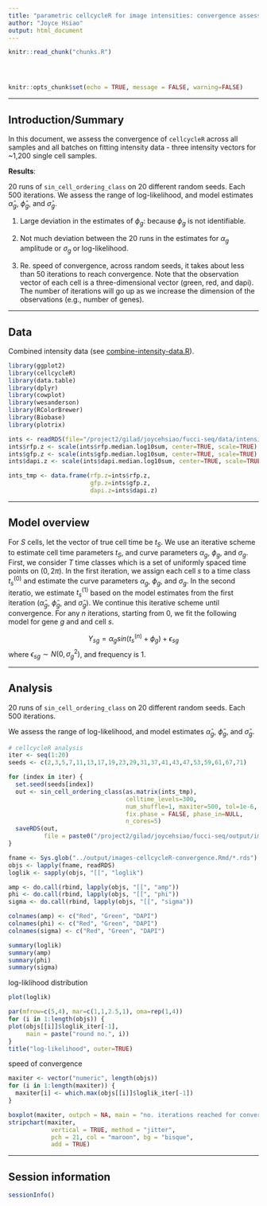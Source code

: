 ```yaml
---
title: "parametric cellcycleR for image intensities: convergence assessment"
author: "Joyce Hsiao"
output: html_document
---
```


<!-- The file analysis/chunks.R contains chunks that define default settings
shared across the workflowr files. -->
```r
knitr::read_chunk("chunks.R")
```

<!-- Update knitr chunk options -->
```r
```

<!-- Insert the date the file was last updated -->
```r
```

<!-- Insert the code version (Git commit SHA1) if Git repository exists and R
 package git2r is installed -->
```r
```

```r
knitr::opts_chunk$set(echo = TRUE, message = FALSE, warning=FALSE)
```


---

## Introduction/Summary

In this document, we assess the convergence of `cellcycleR` across all samples and all batches on fitting intensity data - three intensity vectors for ~1,200 single cell samples. 


**Results**:

20 runs of `sin_cell_ordering_class` on 20 different random seeds. Each 500 iterations. We assess the range of log-likelihood, and model estimates $\hat{\alpha}_g$, $\hat{\phi}_g$, and $\hat{\sigma}_g$.


1. Large deviation in the estimates of $\phi_g$: because $\phi_g$ is not identifiable.

2. Not much deviation between the 20 runs in the estimates for $\alpha_g$ amplitude or $\sigma_g$ or log-likelihood. 

3. Re. speed of convergence, across random seeds, it takes about less than 50 iterations to reach convergence. Note that the observation vector of each cell is a three-dimensional vector (green, red, and dapi). The number of iterations will go up as we increase the dimension of the observations (e.g., number of genes).

---

## Data

Combined intensity data (see [combine-intensity-data.R](/project2/gilad/joycehsiao/fucci-seq/code/combine-intensity-data.R)).

```r
library(ggplot2)
library(cellcycleR)
library(data.table)
library(dplyr)
library(cowplot)
library(wesanderson)
library(RColorBrewer)
library(Biobase)
library(plotrix)

ints <- readRDS(file="/project2/gilad/joycehsiao/fucci-seq/data/intensity.rds")
ints$rfp.z <- scale(ints$rfp.median.log10sum, center=TRUE, scale=TRUE)
ints$gfp.z <- scale(ints$gfp.median.log10sum, center=TRUE, scale=TRUE)
ints$dapi.z <- scale(ints$dapi.median.log10sum, center=TRUE, scale=TRUE)

ints_tmp <- data.frame(rfp.z=ints$rfp.z,
                       gfp.z=ints$gfp.z,
                       dapi.z=ints$dapi.z)
```

---

## Model overview

For $S$ cells, let the vector of true cell time be $t_S$. We use an iterative scheme to estimate cell time parameters $t_S$, and curve parameters $\alpha_g$, $\phi_g$, and $\sigma_g$. First, we consider $T$ time classes which is a set of uniformly spaced time points on $(0, 2\pi)$. In the first iteration, we assign each cell $s$ to a time class $t_s^{(0)}$ and estimate the curve parameters $\alpha_g$, $\phi_g$, and $\sigma_g$. In the second iteratio, we estimate $t_s^{(1)}$ based on the model estimates from the first iteration ($\hat{\alpha}_g$, $\hat{\phi}_g$, and $\hat{\sigma}_g$). We continue this iterative scheme until convergence. For any $n$ iterations, starting from 0, we fit the following model for gene $g$ and and cell $s$.


$$
Y_{sg} = \alpha_g sin(t_s^{(n)} + \phi_g) + \epsilon_{sg}
$$
where $\epsilon_{sg} \sim N(0, \sigma^2_g)$, and frequency is 1.


---

## Analysis

20 runs of `sin_cell_ordering_class` on 20 different random seeds. Each 500 iterations.

We assess the range of log-likelihood, and model estimates $\hat{\alpha}_g$, $\hat{\phi}_g$, and $\hat{\sigma}_g$.


```r
# cellcycleR analysis
iter <- seq(1:20)
seeds <- c(2,3,5,7,11,13,17,19,23,29,31,37,41,43,47,53,59,61,67,71)

for (index in iter) {
  set.seed(seeds[index])
  out <- sin_cell_ordering_class(as.matrix(ints_tmp), 
                                 celltime_levels=300, 
                                 num_shuffle=1, maxiter=500, tol=1e-6,
                                 fix.phase = FALSE, phase_in=NULL,
                                 n_cores=5)
  saveRDS(out, 
          file = paste0("/project2/gilad/joycehsiao/fucci-seq/output/images-cellcycleR-convergence.Rmd/out","_", sprintf("%02d", index),".rds") )
}
```


```r
fname <- Sys.glob("../output/images-cellcycleR-convergence.Rmd/*.rds")
objs <- lapply(fname, readRDS)
loglik <- sapply(objs, "[[", "loglik")

amp <- do.call(rbind, lapply(objs, "[[", "amp"))
phi <- do.call(rbind, lapply(objs, "[[", "phi"))
sigma <- do.call(rbind, lapply(objs, "[[", "sigma"))

colnames(amp) <- c("Red", "Green", "DAPI")
colnames(phi) <- c("Red", "Green", "DAPI")
colnames(sigma) <- c("Red", "Green", "DAPI")
```

```r
summary(loglik)
summary(amp)
summary(phi)
summary(sigma)
```

log-liklihood distribution

```r
plot(loglik)
```


```r
par(mfrow=c(5,4), mar=c(1,1,2.5,1), oma=rep(1,4))
for (i in 1:length(objs)) {
plot(objs[[i]]$loglik_iter[-1],
     main = paste("round no.", i))
}
title("log-likelihood", outer=TRUE)
```

speed of convergence

```r
maxiter <- vector("numeric", length(objs))
for (i in 1:length(maxiter)) {
  maxiter[i] <- which.max(objs[[i]]$loglik_iter[-1]) 
}

boxplot(maxiter, outpch = NA, main = "no. iterations reached for convergence") 
stripchart(maxiter,  
            vertical = TRUE, method = "jitter", 
            pch = 21, col = "maroon", bg = "bisque", 
            add = TRUE) 
```
---

## Session information

```r
sessionInfo()
```


